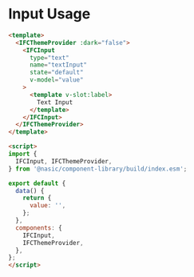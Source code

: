 
<Meta title="Presentational Components/Form Components/Input/Usage" />

# Input Usage

```html
<template>
  <IFCThemeProvider :dark="false">
    <IFCInput
      type="text"
      name="textInput"
      state="default"
      v-model="value"
    >
      <template v-slot:label>
        Text Input
      </template>
    </IFCInput>
  </IFCThemeProvider>
</template>

<script>
import {
  IFCInput, IFCThemeProvider,
} from '@nasic/component-library/build/index.esm';

export default {
  data() {
    return {
      value: '',
    };
  },
  components: {
    IFCInput,
    IFCThemeProvider,
  },
};
</script>
```